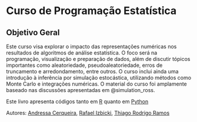 # Curso de Programação Estatística  {.unnumbered}

## Objetivo Geral
Este curso visa explorar o impacto das representações numéricas nos resultados de algoritmos de análise estatística. O foco será na programação, visualização e preparação de dados, além de discutir tópicos importantes como aleatoriedade, pseudoaleatoriedade, erros de truncamento e arredondamento, entre outros. O curso inclui ainda uma introdução à inferência por simulação estocástica, utilizando métodos como Monte Carlo e integrações numéricas. O material do curso foi amplamente baseado nas discussões apresentadas em @simulation_ross.

Este livro apresenta códigos tanto em [R](https://www.r-project.org/) quanto em [Python](https://www.python.org/)

Autores: [Andressa Cerqueira](https://www.servidores.ufscar.br/acerqueira/), [Rafael Izbicki](http://rafaelizbicki.com/), [Thiago Rodrigo Ramos](https://thiagorr162.github.io/)


